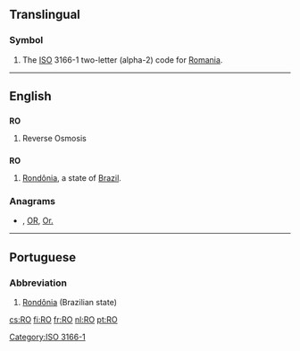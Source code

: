 {{also|Appendix:Variations of "ro"}}
==Translingual==
===Symbol===
{{infl|mul|symbol}}
# The [[ISO]] 3166-1 two-letter (alpha-2) code for [[Romania]].

[[Category:ISO 3166-1]]
----

==English==

==={{initialism}}===
'''RO'''

# Reverse Osmosis

==={{abbreviation}}===
'''RO'''

# [[Rondônia]], a state of [[Brazil]].

===Anagrams===
* {{alphagram|[[or#English|or]]}} , [[OR#English|OR]], [[Or.#English|Or.]]


----

==Portuguese==

===Abbreviation===
{{infl|pt|abbreviation}}

# [[Rondônia]] (Brazilian state)

[[cs:RO]]
[[fi:RO]]
[[fr:RO]]
[[nl:RO]]
[[pt:RO]]